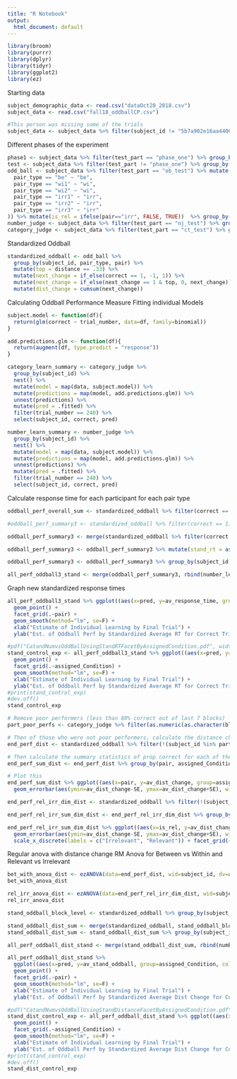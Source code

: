 ```yaml
---
title: "R Notebook"
output:
  html_document: default
---
```


```r
library(broom)
library(purrr)
library(dplyr)
library(tidyr)
library(ggplot2)
library(ez)
```

Starting data
```r
subject_demographic_data <- read.csv("dataOct20_2018.csv")
subject_data <- read.csv("fall18_oddballCP.csv") 

#This person was missing some of the trials
subject_data <- subject_data %>% filter(subject_id != "5b7a902e16aa440001697f84")
```

Different phases of the experiment
```r
phase1 <- subject_data %>% filter(test_part == "phase_one") %>% group_by(subject_id) %>% mutate(trial_number = 1:n())
test <- subject_data %>% filter(test_part != "phase_one") %>% group_by(subject_id) %>% mutate(trial_number = 1:n())
odd_ball <- subject_data %>% filter(test_part == "ob_test") %>% mutate(pair = case_when(
  pair_type == "be" ~ "be",
  pair_type == "wi1" ~ "wi",
  pair_type == "wi2" ~ "wi",
  pair_type == "irr1" ~ "irr",
  pair_type == "irr2" ~ "irr",
  pair_type == "irr3" ~ "irr"
)) %>% mutate(is_rel = ifelse(pair=="irr", FALSE, TRUE))  %>% group_by(subject_id) %>% mutate(trial_number = 1:n())
number_judge <- subject_data %>% filter(test_part == "nj_test") %>% group_by(subject_id) %>% mutate(trial_number = 1:n())
category_judge <- subject_data %>% filter(test_part == "ct_test") %>% group_by(subject_id) %>% mutate(trial_number = 1:n())
```

Standardized Oddball
```r
standardized_oddball <- odd_ball %>%
  group_by(subject_id, pair_type, pair) %>%
  mutate(top = distance == .33) %>%
  mutate(next_change = if_else(correct == 1, -1, 1)) %>% 
  mutate(next_change = if_else(next_change == 1 & top, 0, next_change)) %>% 
  mutate(dist_change = cumsum(next_change))
```

Calculating Oddball Performance Measure
Fitting individual Models
```r
subject.model <- function(df){
  return(glm(correct ~ trial_number, data=df, family=binomial))
}

add.predictions.glm <- function(df){
  return(augment(df, type.predict = "response"))
}

category_learn_summary <- category_judge %>%
  group_by(subject_id) %>%
  nest() %>%
  mutate(model = map(data, subject.model)) %>%
  mutate(predictions = map(model, add.predictions.glm)) %>%
  unnest(predictions) %>%
  mutate(pred = .fitted) %>%
  filter(trial_number == 240) %>%
  select(subject_id, correct, pred)

number_learn_summary <- number_judge %>%
  group_by(subject_id) %>%
  nest() %>%
  mutate(model = map(data, subject.model)) %>%
  mutate(predictions = map(model, add.predictions.glm)) %>%
  unnest(predictions) %>%
  mutate(pred = .fitted) %>%
  filter(trial_number == 240) %>%
  select(subject_id, correct, pred)

```

Calculate response time for each participant for each pair type
```r
oddball_perf_overall_sum <- standardized_oddball %>% filter(correct == 1) %>% group_by(subject_id) %>% summarise(overall_av_rt = mean(as.numeric(as.character(rt))))

#oddball_perf_summary3 <- standardized_oddball %>% filter(correct == 1) %>% group_by(subject_id, pair, assigned_Condition) %>% summarise(av_response_time = mean(as.numeric(as.character(rt))))

oddball_perf_summary3 <- merge(standardized_oddball %>% filter(correct == 1) , oddball_perf_overall_sum, by="subject_id")

oddball_perf_summary3 <- oddball_perf_summary3 %>% mutate(stand_rt = as.numeric(as.character(rt)) - overall_av_rt)

oddball_perf_summary3 <- oddball_perf_summary3 %>% group_by(subject_id, pair, assigned_Condition) %>% summarise(av_response_time = mean(stand_rt))

all_perf_oddball3_stand <- merge(oddball_perf_summary3, rbind(number_learn_summary, category_learn_summary), by="subject_id")
```

Graph new standardized response times
```r
all_perf_oddball3_stand %>% ggplot((aes(x=pred, y=av_response_time, group=assigned_Condition, color=assigned_Condition))) + 
  geom_point() + 
  facet_grid(.~pair) +
  geom_smooth(method="lm", se=F) + 
  xlab("Estimate of Individual Learning by Final Trial") +
  ylab("Est. of Oddball Perf by Standardized Average RT for Correct Trials") 

#pdf("CatandNumvsOddBallUsingStandRTFacetByAssignedCondition.pdf", width=10, height=6)
stand_control_exp <- all_perf_oddball3_stand %>% ggplot((aes(x=pred, y=av_response_time, group=pair, color=pair))) + 
  geom_point() + 
  facet_grid(.~assigned_Condition) +
  geom_smooth(method="lm", se=F) + 
  xlab("Estimate of Individual Learning by Final Trial") +
  ylab("Est. of Oddball Perf by Standardized Average RT for Correct Trials")
#print(stand_control_exp)
#dev.off()
stand_control_exp
```

```r
# Remove poor performers (less than 80% correct out of last 7 blocks)
part_poor_perfs <- category_judge %>% filter(as.numeric(as.character(block)) > 33) %>% group_by(subject_id) %>% summarize(prop_correct =mean(as.numeric(as.character(correct)))) %>% filter(prop_correct > .8)

# Then of those who were not poor performers, calculate the distance change in the final four blocks
end_perf_dist <- standardized_oddball %>% filter(!(subject_id %in% part_poor_perfs$subject_id)) %>% filter(pair != "irr", as.numeric(as.character(block)) > 36) %>% group_by(subject_id, pair,assigned_Condition, rel_dim) %>% summarize(av_dist = mean(dist_change))

# Then calculate the summary statistics of prop correct for each of the pair type and experimental/control conditions
end_perf_sum_dist <- end_perf_dist %>% group_by(pair, assigned_Condition, rel_dim) %>% summarise(av_dist_change = mean(av_dist), n = n(), sd=sd(av_dist), SE=sd/sqrt(n))

# Plot this
end_perf_sum_dist %>% ggplot((aes(x=pair, y=av_dist_change, group=assigned_Condition, color=assigned_Condition))) + geom_line() +
  geom_errorbar(aes(ymin=av_dist_change-SE, ymax=av_dist_change+SE), width=.1) + facet_grid(~rel_dim)
```

```r
end_perf_rel_irr_dim_dist <- standardized_oddball %>% filter(!(subject_id %in% part_poor_perfs$subject_id)) %>% filter(as.numeric(as.character(block)) > 36) %>% group_by(subject_id, is_rel,assigned_Condition, rel_dim) %>% summarize(av_dist = mean(dist_change))

end_perf_rel_irr_sum_dim_dist <- end_perf_rel_irr_dim_dist %>% group_by(is_rel, assigned_Condition, rel_dim) %>% summarise(av_dist_change = mean(av_dist), n = n(), sd=sd(av_dist), SE=sd/sqrt(n))

end_perf_rel_irr_sum_dim_dist %>% ggplot((aes(x=is_rel, y=av_dist_change, group=assigned_Condition, color=assigned_Condition))) + geom_line() +
  geom_errorbar(aes(ymin=av_dist_change-SE, ymax=av_dist_change+SE), width=.1) + 
  scale_x_discrete(labels = c("Irrelevant", "Relevant")) + facet_grid(~rel_dim)
```

Regular anova with distance change
RM Anova for Between vs Within and Relevant vs Irrelevant
```r
bet_with_anova_dist <- ezANOVA(data=end_perf_dist, wid=subject_id, dv=av_dist, within = pair, between = assigned_Condition)
bet_with_anova_dist

rel_irr_anova_dist <- ezANOVA(data=end_perf_rel_irr_dim_dist, wid=subject_id, dv=av_dist, within = is_rel, between = assigned_Condition)
rel_irr_anova_dist
```

```r
stand_oddball_block_level <- standardized_oddball %>% group_by(subject_id, block) %>% summarise(block_oddball = mean(dist_change))

stand_oddball_dist_sum <- merge(standardized_oddball, stand_oddball_block_level, by=c("subject_id", "block")) %>% mutate(stand_dist_change = dist_change - block_oddball)
stand_oddball_dist_sum <- stand_oddball_dist_sum %>% group_by(subject_id, pair, assigned_Condition) %>% summarise(av_stand_oddball = mean(stand_dist_change)) 

all_perf_oddball_dist_stand <- merge(stand_oddball_dist_sum, rbind(number_learn_summary, category_learn_summary), by="subject_id")
```

```r
all_perf_oddball_dist_stand %>% 
  ggplot((aes(x=pred, y=av_stand_oddball, group=assigned_Condition, color=assigned_Condition))) + 
  geom_point() + 
  facet_grid(.~pair) +
  geom_smooth(method="lm", se=F) + 
  xlab("Estimate of Individual Learning by Final Trial") +
  ylab("Est. of Oddball Perf by Standardized Average Dist Change for Correct Trials") 

#pdf("CatandNumvsOddBallUsingStandDistanceFacetByAssignedCondition.pdf", width=10, height=6)
stand_dist_control_exp <- all_perf_oddball_dist_stand %>% ggplot((aes(x=pred, y=av_stand_oddball, group=pair, color=pair))) + 
  geom_point() + 
  facet_grid(.~assigned_Condition) +
  geom_smooth(method="lm", se=F) + 
  xlab("Estimate of Individual Learning by Final Trial") +
  ylab("Est. of Oddball Perf by Standardized Average Dist Change for Correct Trials")
#print(stand_control_exp)
#dev.off()
stand_dist_control_exp
```

